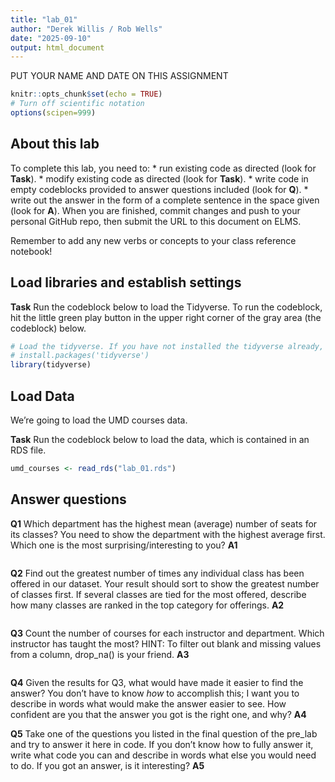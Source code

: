 ```yaml
---
title: "lab_01"
author: "Derek Willis / Rob Wells"
date: "2025-09-10"
output: html_document
---
```


PUT YOUR NAME AND DATE ON THIS ASSIGNMENT



```r
knitr::opts_chunk$set(echo = TRUE)
# Turn off scientific notation
options(scipen=999)
```

## About this lab

To complete this lab, you need to: \* run existing code as directed (look for **Task**). \* modify existing code as directed (look for **Task**). \* write code in empty codeblocks provided to answer questions included (look for **Q**). \* write out the answer in the form of a complete sentence in the space given (look for **A**). When you are finished, commit changes and push to your personal GitHub repo, then submit the URL to this document on ELMS.

Remember to add any new verbs or concepts to your class reference notebook!

## Load libraries and establish settings

**Task** Run the codeblock below to load the Tidyverse. To run the codeblock, hit the little green play button in the upper right corner of the gray area (the codeblock) below.

```r
# Load the tidyverse. If you have not installed the tidyverse already, remove the # from the next line and run it first.  
# install.packages('tidyverse')
library(tidyverse)
```

## Load Data

We're going to load the UMD courses data.

**Task** Run the codeblock below to load the data, which is contained in an RDS file.

```r
umd_courses <- read_rds("lab_01.rds")
```

## Answer questions

**Q1** Which department has the highest mean (average) number of seats for its classes? You need to show the department with the highest average first. Which one is the most surprising/interesting to you? **A1**

```r
```

**Q2** Find out the greatest number of times any individual class has been offered in our dataset. Your result should sort to show the greatest number of classes first. If several classes are tied for the most offered, describe how many classes are ranked in the top category for offerings.
**A2**

```r
```

**Q3** Count the number of courses for each instructor and department. Which instructor has taught the most? HINT: To filter out blank and missing values from a column, drop_na() is your friend.
**A3**

```r
```

**Q4** Given the results for Q3, what would have made it easier to find the answer? You don't have to know *how* to accomplish this; I want you to describe in words what would make the answer easier to see. How confident are you that the answer you got is the right one, and why? **A4**

**Q5** Take one of the questions you listed in the final question of the pre_lab and try to answer it here in code. If you don't know how to fully answer it, write what code you can and describe in words what else you would need to do. If you got an answer, is it interesting? **A5**

```r
```

